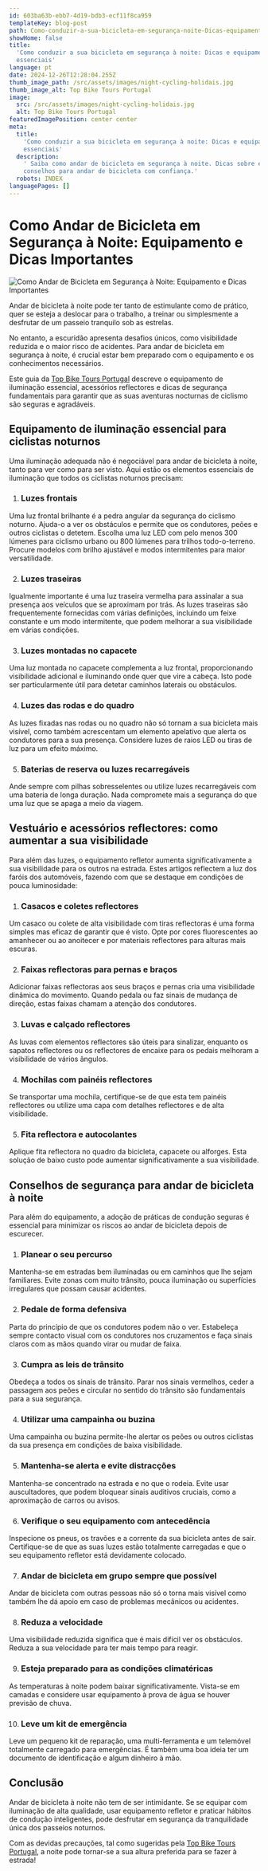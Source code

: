 ```yaml
---
id: 603ba63b-ebb7-4d19-bdb3-ecf11f8ca959
templateKey: blog-post
path: Como-conduzir-a-sua-bicicleta-em-segurança-noite-Dicas-equipamentos-essenciais
showHome: false
title:
  'Como conduzir a sua bicicleta em segurança à noite: Dicas e equipamentos
  essenciais'
language: pt
date: 2024-12-26T12:28:04.255Z
thumb_image_path: /src/assets/images/night-cycling-holidais.jpg
thumb_image_alt: Top Bike Tours Portugal
image:
  src: /src/assets/images/night-cycling-holidais.jpg
  alt: Top Bike Tours Portugal
featuredImagePosition: center center
meta:
  title:
    'Como conduzir a sua bicicleta em segurança à noite: Dicas e equipamentos
    essenciais'
  description:
    ' Saiba como andar de bicicleta em segurança à noite. Dicas sobre e
    conselhos para andar de bicicleta com confiança.'
  robots: INDEX
languagePages: []
---
```


# Como Andar de Bicicleta em Segurança à Noite: Equipamento e Dicas Importantes

![Como Andar de Bicicleta em Segurança à Noite: Equipamento e Dicas Importantes](https://lh7-rt.googleusercontent.com/docsz/AD_4nXciE6ro1rh07TfRaxhCW_YGhSbL79-UVtj6FL17_PMGHjVqoxRluHwZnjVah4Rk6lTOrEpC3wkniL88PU0_XvCrkdF5p_53baTxUQObbr8zfcZEqDHooHYalgdD2Gg-LLsd644NvOYqBcbJLEnWRwc?key=k56J4UExJhLa4dDvRpy7G9iK)

Andar de bicicleta à noite pode ter tanto de estimulante como de prático, quer
se esteja a deslocar para o trabalho, a treinar ou simplesmente a desfrutar de
um passeio tranquilo sob as estrelas. 

No entanto, a escuridão apresenta desafios únicos, como visibilidade reduzida e
o maior risco de acidentes. Para andar de bicicleta em segurança à noite, é
crucial estar bem preparado com o equipamento e os conhecimentos necessários. 

Este guia da [Top Bike Tours Portugal](https://topbiketoursportugal.com/pt)
descreve o equipamento de iluminação essencial, acessórios reflectores e dicas
de segurança fundamentais para garantir que as suas aventuras nocturnas de
ciclismo são seguras e agradáveis.

## Equipamento de iluminação essencial para ciclistas noturnos 

Uma iluminação adequada não é negociável para andar de bicicleta à noite, tanto
para ver como para ser visto. Aqui estão os elementos essenciais de iluminação
que todos os ciclistas noturnos precisam:

1. ### Luzes frontais

Uma luz frontal brilhante é a pedra angular da segurança do ciclismo noturno.
Ajuda-o a ver os obstáculos e permite que os condutores, peões e outros
ciclistas o detetem. Escolha uma luz LED com pelo menos 300 lúmenes para
ciclismo urbano ou 800 lúmenes para trilhos todo-o-terreno. Procure modelos com
brilho ajustável e modos intermitentes para maior versatilidade.

2. ### Luzes traseiras

Igualmente importante é uma luz traseira vermelha para assinalar a sua presença
aos veículos que se aproximam por trás. As luzes traseiras são frequentemente
fornecidas com várias definições, incluindo um feixe constante e um modo
intermitente, que podem melhorar a sua visibilidade em várias condições.

3. ### Luzes montadas no capacete

Uma luz montada no capacete complementa a luz frontal, proporcionando
visibilidade adicional e iluminando onde quer que vire a cabeça. Isto pode ser
particularmente útil para detetar caminhos laterais ou obstáculos.

4. ### Luzes das rodas e do quadro

As luzes fixadas nas rodas ou no quadro não só tornam a sua bicicleta mais
visível, como também acrescentam um elemento apelativo que alerta os condutores
para a sua presença. Considere luzes de raios LED ou tiras de luz para um efeito
máximo.

5. ### Baterias de reserva ou luzes recarregáveis

Ande sempre com pilhas sobresselentes ou utilize luzes recarregáveis com uma
bateria de longa duração. Nada compromete mais a segurança do que uma luz que se
apaga a meio da viagem.

## Vestuário e acessórios reflectores: como aumentar a sua visibilidade 

Para além das luzes, o equipamento refletor aumenta significativamente a sua
visibilidade para os outros na estrada. Estes artigos reflectem a luz dos faróis
dos automóveis, fazendo com que se destaque em condições de pouca luminosidade:

1. ### Casacos e coletes reflectores

Um casaco ou colete de alta visibilidade com tiras reflectoras é uma forma
simples mas eficaz de garantir que é visto. Opte por cores fluorescentes ao
amanhecer ou ao anoitecer e por materiais reflectores para alturas mais escuras.

2. ### Faixas reflectoras para pernas e braços

Adicionar faixas reflectoras aos seus braços e pernas cria uma visibilidade
dinâmica do movimento. Quando pedala ou faz sinais de mudança de direção, estas
faixas chamam a atenção dos condutores.

3. ### Luvas e calçado reflectores

As luvas com elementos reflectores são úteis para sinalizar, enquanto os sapatos
reflectores ou os reflectores de encaixe para os pedais melhoram a visibilidade
de vários ângulos.

4. ### Mochilas com painéis reflectores

Se transportar uma mochila, certifique-se de que esta tem painéis reflectores ou
utilize uma capa com detalhes reflectores e de alta visibilidade.

5. ### Fita reflectora e autocolantes

Aplique fita reflectora no quadro da bicicleta, capacete ou alforges. Esta
solução de baixo custo pode aumentar significativamente a sua visibilidade.

## Conselhos de segurança para andar de bicicleta à noite

Para além do equipamento, a adoção de práticas de condução seguras é essencial
para minimizar os riscos ao andar de bicicleta depois de escurecer.

1. ### Planear o seu percurso

Mantenha-se em estradas bem iluminadas ou em caminhos que lhe sejam familiares.
Evite zonas com muito trânsito, pouca iluminação ou superfícies irregulares que
possam causar acidentes.

2. ### Pedale de forma defensiva

Parta do princípio de que os condutores podem não o ver. Estabeleça sempre
contacto visual com os condutores nos cruzamentos e faça sinais claros com as
mãos quando virar ou mudar de faixa.

3. ### Cumpra as leis de trânsito

Obedeça a todos os sinais de trânsito. Parar nos sinais vermelhos, ceder a
passagem aos peões e circular no sentido do trânsito são fundamentais para a sua
segurança.

4. ### Utilizar uma campainha ou buzina

Uma campainha ou buzina permite-lhe alertar os peões ou outros ciclistas da sua
presença em condições de baixa visibilidade.

5. ### Mantenha-se alerta e evite distracções

Mantenha-se concentrado na estrada e no que o rodeia. Evite usar auscultadores,
que podem bloquear sinais auditivos cruciais, como a aproximação de carros ou
avisos.

6. ### Verifique o seu equipamento com antecedência

Inspecione os pneus, os travões e a corrente da sua bicicleta antes de sair.
Certifique-se de que as suas luzes estão totalmente carregadas e que o seu
equipamento refletor está devidamente colocado.

7. ### Andar de bicicleta em grupo sempre que possível

Andar de bicicleta com outras pessoas não só o torna mais visível como também
lhe dá apoio em caso de problemas mecânicos ou acidentes.

8. ### Reduza a velocidade

Uma visibilidade reduzida significa que é mais difícil ver os obstáculos. Reduza
a sua velocidade para ter mais tempo para reagir.

9. ### Esteja preparado para as condições climatéricas

As temperaturas à noite podem baixar significativamente. Vista-se em camadas e
considere usar equipamento à prova de água se houver previsão de chuva.

10. ### Leve um kit de emergência

Leve um pequeno kit de reparação, uma multi-ferramenta e um telemóvel totalmente
carregado para emergências. É também uma boa ideia ter um documento de
identificação e algum dinheiro à mão.

## Conclusão

Andar de bicicleta à noite não tem de ser intimidante. Se se equipar com
iluminação de alta qualidade, usar equipamento refletor e praticar hábitos de
condução inteligentes, pode desfrutar em segurança da tranquilidade única dos
passeios noturnos. 

Com as devidas precauções, tal como sugeridas pela
[Top Bike Tours Portugal](https://topbiketoursportugal.com/pt), a noite pode
tornar-se a sua altura preferida para se fazer à estrada!
